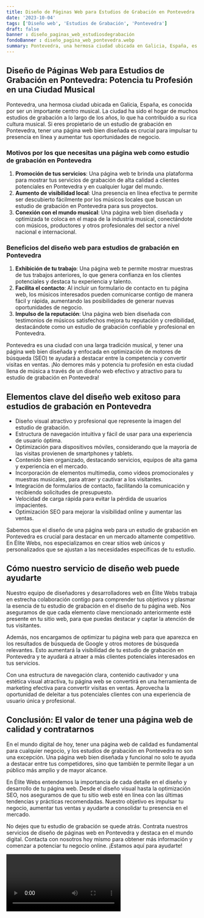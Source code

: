 ```yaml
---
title: Diseño de Páginas Web para Estudios de Grabación en Pontevedra
date: '2023-10-04'
tags: ['Diseño web', 'Estudios de Grabación', 'Pontevedra']
draft: false
banner : diseño_paginas_web_estudiosdegrabación
fondoBanner : diseño_pagina_web_pontevedra.webp
summary: Pontevedra, una hermosa ciudad ubicada en Galicia, España, es conocida por ser un importante centro musical. La ciudad ha sido el hogar de muchos estudios de grabación a lo largo de los años, lo que ha contribuido a su rica cultura musical. Si eres propietario de un estudio de grabación en Pontevedra, tener una página web bien diseñada es crucial para impulsar tu presencia en línea y aumentar tus oportunidades de negocio.
---
```


## **Diseño de Páginas Web para Estudios de Grabación en Pontevedra: Potencia tu Profesión en una Ciudad Musical**

Pontevedra, una hermosa ciudad ubicada en Galicia, España, es conocida por ser un importante centro musical. La ciudad ha sido el hogar de muchos estudios de grabación a lo largo de los años, lo que ha contribuido a su rica cultura musical. Si eres propietario de un estudio de grabación en Pontevedra, tener una página web bien diseñada es crucial para impulsar tu presencia en línea y aumentar tus oportunidades de negocio.

### **Motivos por los que necesitas una página web como estudio de grabación en Pontevedra**

1.	**Promoción de tus servicios**: Una página web te brinda una plataforma para mostrar tus servicios de grabación de alta calidad a clientes potenciales en Pontevedra y en cualquier lugar del mundo.
2.	**Aumento de visibilidad local**: Una presencia en línea efectiva te permite ser descubierto fácilmente por los músicos locales que buscan un estudio de grabación en Pontevedra para sus proyectos.
3.	**Conexión con el mundo musical**: Una página web bien diseñada y optimizada te coloca en el mapa de la industria musical, conectándote con músicos, productores y otros profesionales del sector a nivel nacional e internacional.

### **Beneficios del diseño web para estudios de grabación en Pontevedra**

1.	**Exhibición de tu trabajo**: Una página web te permite mostrar muestras de tus trabajos anteriores, lo que genera confianza en los clientes potenciales y destaca tu experiencia y talento.
2.	**Facilita el contacto**: Al incluir un formulario de contacto en tu página web, los músicos interesados pueden comunicarse contigo de manera fácil y rápida, aumentando las posibilidades de generar nuevas oportunidades de negocio.
3.	**Impulso de la reputación**: Una página web bien diseñada con testimonios de músicos satisfechos mejora tu reputación y credibilidad, destacándote como un estudio de grabación confiable y profesional en Pontevedra.

Pontevedra es una ciudad con una larga tradición musical, y tener una página web bien diseñada y enfocada en optimización de motores de búsqueda (SEO) te ayudará a destacar entre la competencia y convertir visitas en ventas. ¡No demores más y potencia tu profesión en esta ciudad llena de música a través de un diseño web efectivo y atractivo para tu estudio de grabación en Pontevedra!

<GifSeo />

<Cta />

## Elementos clave del diseño web exitoso para estudios de grabación en Pontevedra

- Diseño visual atractivo y profesional que represente la imagen del estudio de grabación.
- Estructura de navegación intuitiva y fácil de usar para una experiencia de usuario óptima.
- Optimización para dispositivos móviles, considerando que la mayoría de las visitas provienen de smartphones y tablets.
- Contenido bien organizado, destacando servicios, equipos de alta gama y experiencia en el mercado.
- Incorporación de elementos multimedia, como vídeos promocionales y muestras musicales, para atraer y cautivar a los visitantes.
- Integración de formularios de contacto, facilitando la comunicación y recibiendo solicitudes de presupuesto.
- Velocidad de carga rápida para evitar la pérdida de usuarios impacientes.
- Optimización SEO para mejorar la visibilidad online y aumentar las ventas.

Sabemos que el diseño de una página web para un estudio de grabación en Pontevedra es crucial para destacar en un mercado altamente competitivo. En Élite Webs, nos especializamos en crear sitios web únicos y personalizados que se ajustan a las necesidades específicas de tu estudio.

## Cómo nuestro servicio de diseño web puede ayudarte

Nuestro equipo de diseñadores y desarrolladores web en Élite Webs trabaja en estrecha colaboración contigo para comprender tus objetivos y plasmar la esencia de tu estudio de grabación en el diseño de tu página web. Nos aseguramos de que cada elemento clave mencionado anteriormente esté presente en tu sitio web, para que puedas destacar y captar la atención de tus visitantes.

Además, nos encargamos de optimizar tu página web para que aparezca en los resultados de búsqueda de Google y otros motores de búsqueda relevantes. Esto aumentará la visibilidad de tu estudio de grabación en Pontevedra y te ayudará a atraer a más clientes potenciales interesados en tus servicios.

Con una estructura de navegación clara, contenido cautivador y una estética visual atractiva, tu página web se convertirá en una herramienta de marketing efectiva para convertir visitas en ventas. Aprovecha la oportunidad de deleitar a tus potenciales clientes con una experiencia de usuario única y profesional.

## Conclusión: El valor de tener una página web de calidad y contratarnos

En el mundo digital de hoy, tener una página web de calidad es fundamental para cualquier negocio, y los estudios de grabación en Pontevedra no son una excepción. Una página web bien diseñada y funcional no solo te ayuda a destacar entre tus competidores, sino que también te permite llegar a un público más amplio y de mayor alcance.

En Élite Webs entendemos la importancia de cada detalle en el diseño y desarrollo de tu página web. Desde el diseño visual hasta la optimización SEO, nos aseguramos de que tu sitio web esté en línea con las últimas tendencias y prácticas recomendadas. Nuestro objetivo es impulsar tu negocio, aumentar tus ventas y ayudarte a consolidar tu presencia en el mercado.

No dejes que tu estudio de grabación se quede atrás. Contrata nuestros servicios de diseño de páginas web en Pontevedra y destaca en el mundo digital. Contacta con nosotros hoy mismo para obtener más información y comenzar a potenciar tu negocio online. ¡Estamos aquí para ayudarte!

<Video />

<CtaBot job='Estudios de Grabación' city='Pontevedra'/>

<Gmaps query='Pontevedra+españa+maps' />